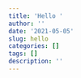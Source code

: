 ```yaml
---
title: 'Hello '
author: ''
date: '2021-05-05'
slug: hello
categories: []
tags: []
description: ''
---
```

